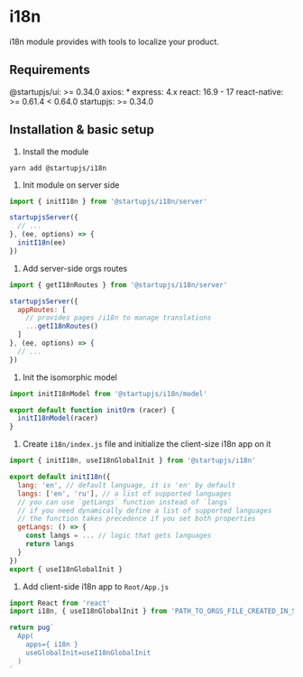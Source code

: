 # i18n

i18n module provides with tools to localize your product.

## Requirements

@startupjs/ui: >= 0.34.0
axios: *
express: 4.x
react: 16.9 - 17
react-native: >= 0.61.4 < 0.64.0
startupjs: >= 0.34.0

## Installation & basic setup

1. Install the module

  `yarn add @startupjs/i18n`

1. Init module on server side

  ```js
  import { initI18n } from '@startupjs/i18n/server'

  startupjsServer({
    // ...
  }, (ee, options) => {
    initI18n(ee)
  })
  ```

1. Add server-side orgs routes

  ```js
  import { getI18nRoutes } from '@startupjs/i18n/server'

  startupjsServer({
    appRoutes: [
      // provides pages /i18n to manage translations
      ...getI18nRoutes()
    ]
  }, (ee, options) => {
    // ...
  })
  ```

1. Init the isomorphic model

  ```js
  import initI18nModel from '@startupjs/i18n/model'

  export default function initOrm (racer) {
    initI18nModel(racer)
  }
  ```

1. Create `i18n/index.js` file and initialize the client-size i18n app on it

  ```js
  import { initI18n, useI18nGlobalInit } from '@startupjs/i18n'

  export default initI18n({
    lang: 'en', // default language, it is 'en' by default
    langs: ['en', 'ru'], // a list of supported languages
    // you can use `getLangs` function instead of `langs`
    // if you need dynamically define a list of supported languages
    // the function takes precedence if you set both properties
    getLangs: () => {
      const langs = ... // logic that gets languages
      return langs
    }
  })
  export { useI18nGlobalInit }
  ```

1. Add client-side i18n app to `Root/App.js`

  ```js
  import React from 'react'
  import i18n, { useI18nGlobalInit } from 'PATH_TO_ORGS_FILE_CREATED_IN_SECTION_ABOVE'

  return pug`
    App(
      apps={ i18n }
      useGlobalInit=useI18nGlobalInit
    )
  `
  ```

